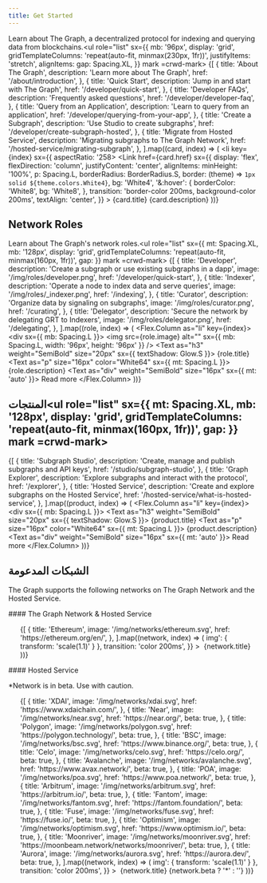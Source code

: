 ```yaml
---
title: Get Started
---
```



Learn about The Graph, a decentralized protocol for indexing and querying data from blockchains.<ul role="list" sx={{ mb: '96px', display: 'grid', gridTemplateColumns: 'repeat(auto-fit, minmax(230px, 1fr))', justifyItems: 'stretch', alignItems: gap: Spacing.XL, }} mark =crwd-mark>
  {[
    { title: 'About The Graph', description: 'Learn more about The Graph', href: '/about/introduction', },
    { title: 'Quick Start', description: 'Jump in and start with The Graph', href: '/developer/quick-start', },
    { title: 'Developer FAQs', description: 'Frequently asked questions', href: '/developer/developer-faq', },
    { title: 'Query from an Application', description: 'Learn to query from an application', href: '/developer/querying-from-your-app', },
    { title: 'Create a Subgraph', description: 'Use Studio to create subgraphs', href: '/developer/create-subgraph-hosted', },
    { title: 'Migrate from Hosted Service', description: 'Migrating subgraphs to The Graph Network', href: '/hosted-service/migrating-subgraph', }, ].map((card, index) => ( <li key={index} sx={{ aspectRatio: '258> <Link href={card.href} sx={{ display: 'flex', flexDirection: 'column', justifyContent: 'center', alignItems: minHeight: '100%', p: Spacing.L, borderRadius: BorderRadius.S, border: (theme) => `1px solid ${theme.colors.White4}`, bg: 'White4', '&:hover': { borderColor: 'White8', bg: 'White8', }, transition: 'border-color 200ms, background-color 200ms', textAlign: 'center', }} > <Text as="h3" weight="SemiBold" size="16px">
          {card.title}
        </Text> <Text as="small" size="16px" color="White64">
          {card.description}
        </Text> </Link> </li> ))} </ul>

## Network Roles

Learn about The Graph's network roles.<ul role="list" sx={{ mt: Spacing.XL, mb: '128px', display: 'grid', gridTemplateColumns: 'repeat(auto-fit, minmax(160px, 1fr))', gap: }} mark =crwd-mark>
  {[
    { title: 'Developer', description: 'Create a subgraph or use existing subgraphs in a dapp', image: '/img/roles/developer.png', href: '/developer/quick-start', },
    { title: 'Indexer', description: 'Operate a node to index data and serve queries', image: '/img/roles/_indexer.png', href: '/indexing', },
    { title: 'Curator', description: 'Organize data by signaling on subgraphs', image: '/img/roles/curator.png', href: '/curating', },
    { title: 'Delegator', description: 'Secure the network by delegating GRT to Indexers', image: '/img/roles/delegator.png', href: '/delegating', }, ].map((role, index) => ( <Flex.Column as="li" key={index}> <div sx={{ mb: Spacing.L }}> <img src={role.image} alt="" sx={{ mb: Spacing.L, width: '96px', height: '96px' }} /> <Text as="h3" weight="SemiBold" size="20px" sx={{ textShadow: Glow.S }}>
          {role.title}
        </Text> <Text as="p" size="16px" color="White64" sx={{ mt: Spacing.L }}>
          {role.description}
        </Text> </div> <Text as="div" weight="SemiBold" size="16px" sx={{ mt: 'auto' }}> <LinkInline href={role.href}>Read more</LinkInline> </Text> </Flex.Column> ))} </ul>

## المنتجات<ul role="list" sx={{ mt: Spacing.XL, mb: '128px', display: 'grid', gridTemplateColumns: 'repeat(auto-fit, minmax(160px, 1fr))', gap: }} mark =crwd-mark>
  {[
    { title: 'Subgraph Studio', description: 'Create, manage and publish subgraphs and API keys', href: '/studio/subgraph-studio', },
    { title: 'Graph Explorer', description: 'Explore subgraphs and interact with the protocol', href: '/explorer', },
    { title: 'Hosted Service', description: 'Create and explore subgraphs on the Hosted Service', href: '/hosted-service/what-is-hosted-service', }, ].map((product, index) => ( <Flex.Column as="li" key={index}> <div sx={{ mb: Spacing.L }}> <Text as="h3" weight="SemiBold" size="20px" sx={{ textShadow: Glow.S }}>
          {product.title}
        </Text> <Text as="p" size="16px" color="White64" sx={{ mt: Spacing.L }}>
          {product.description}
        </Text> </div> <Text as="div" weight="SemiBold" size="16px" sx={{ mt: 'auto' }}> <LinkInline href={product.href}>Read more</LinkInline> </Text> </Flex.Column> ))} </ul>

## الشبكات المدعومة

The Graph supports the following networks on The Graph Network and the Hosted Service.

<div sx={{ mt: Spacing.XXL }}>
  #### The Graph Network &amp; Hosted Service

  <ul
    role="list"
    sx={{
      mt: Spacing.L_XL,
 display: 'grid',
 gridTemplateColumns: 'repeat(auto-fill, minmax(92px, 1fr))',
 columnGap: rowGap: Spacing.XL,
 }}
>
    {[
      {
        title: 'Ethereum',
        image: '/img/networks/ethereum.svg',
        href: 'https://ethereum.org/en/',
      },
    ].map((network, index) => (
      <Flex.Column as="li" key={index}>
        <Text as="div" size="14px" color="White48" sx={{ textAlign: 'center' }}>
          <Link
            href={network.href}
            target="_blank"
            sx={{
              display: 'flex',
 flexDirection: 'column',
 alignItems: 'center',
 color: 'White48',
 '&:hover': { 'White', '&> img': { transform: 'scale(1.1)' } },
              transition: 'color 200ms',
            }}
          >
            <img
              src={network.image}
              alt=""
              sx={{ mb: Spacing.M, width: '40px', height: transition: 'transform 200ms' }}
 />
            {network.title}
          </Link>
        </Text>
      </Flex.Column>
    ))}
  </ul>
</div>

<div sx={{ mt: Spacing.XXL }}>
  #### Hosted Service

\*Network is in beta. Use with caution.

  <ul
    role="list"
    sx={{
      mt: Spacing.XL,
 display: 'grid',
 gridTemplateColumns: 'repeat(auto-fill, minmax(92px, 1fr))',
 columnGap: Spacing.L_XL,
 rowGap: }}
>
    {[
      {
        title: 'XDAI',
        image: '/img/networks/xdai.svg',
        href: 'https://www.xdaichain.com/',
      },
      {
        title: 'Near',
        image: '/img/networks/near.svg',
        href: 'https://near.org/',
        beta: true,
      },
      {
        title: 'Polygon',
        image: '/img/networks/polygon.svg',
        href: 'https://polygon.technology/',
        beta: true,
      },
      {
        title: 'BSC',
        image: '/img/networks/bsc.svg',
        href: 'https://www.binance.org/',
        beta: true,
      },
      {
        title: 'Celo',
        image: '/img/networks/celo.svg',
        href: 'https://celo.org/',
        beta: true,
      },
      {
        title: 'Avalanche',
        image: '/img/networks/avalanche.svg',
        href: 'https://www.avax.network/',
        beta: true,
      },
      {
        title: 'POA',
        image: '/img/networks/poa.svg',
        href: 'https://www.poa.network/',
        beta: true,
      },
      {
        title: 'Arbitrum',
        image: '/img/networks/arbitrum.svg',
        href: 'https://arbitrum.io/',
        beta: true,
      },
      {
        title: 'Fantom',
        image: '/img/networks/fantom.svg',
        href: 'https://fantom.foundation/',
        beta: true,
      },
      {
        title: 'Fuse',
        image: '/img/networks/fuse.svg',
        href: 'https://fuse.io/',
        beta: true,
      },
      {
        title: 'Optimism',
        image: '/img/networks/optimism.svg',
        href: 'https://www.optimism.io/',
        beta: true,
      },
      {
        title: 'Moonriver',
        image: '/img/networks/moonriver.svg',
        href: 'https://moonbeam.network/networks/moonriver/',
        beta: true,
      },
      {
        title: 'Aurora',
        image: '/img/networks/aurora.svg',
        href: 'https://aurora.dev/',
        beta: true,
      },
    ].map((network, index) => (
      <Flex.Column as="li" key={index}>
        <Text as="div" size="14px" color="White48" sx={{ textAlign: 'center' }}>
          <Link
            href={network.href}
            target="_blank"
            sx={{
              display: 'flex',
 flexDirection: 'column',
 alignItems: 'center',
 color: 'White48',
 '&:hover': { 'White', '&> img': { transform: 'scale(1.1)' } },
              transition: 'color 200ms',
            }}
          >
            <img
              src={network.image}
              alt=""
              sx={{ mb: Spacing.M, width: '40px', height: transition: 'transform 200ms' }}
 />
            {network.title}
            {network.beta ? '*' : ''}
          </Link>
        </Text>
      </Flex.Column>
    ))}
  </ul>
</div>
